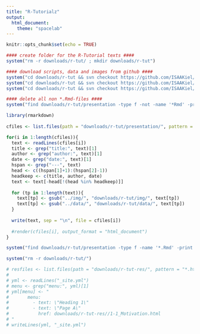 ```yaml
---
title: "R-Tutorialz"
output:
  html_document:
    theme: "spacelab"
---
```


```r
knitr::opts_chunk$set(echo = TRUE)
```

```r
#### create folder for the R-Tutorial texts ####
system("rm -r downloads/r-tut/ ; mkdir downloads/r-tut")

#### download scripts, data and images from github ####
system("cd downloads/r-tut && svn checkout https://github.com/ISAAKiel/R-Tutorial_CAA2016/trunk/presentation/")
system("cd downloads/r-tut && svn checkout https://github.com/ISAAKiel/R-Tutorial_CAA2016/trunk/data/")
system("cd downloads/r-tut && svn checkout https://github.com/ISAAKiel/R-Tutorial_CAA2016/trunk/img/")

#### delete all non *.Rmd-files ####
system("find downloads/r-tut/presentation -type f -not -name '*Rmd' -print0 | xargs -0 rm --")
```

```r
library(rmarkdown)
  
cfiles <- list.files(path = "downloads/r-tut/presentation/", pattern = "*.Rmd", full.names = TRUE)

for(i in 1:length(cfiles)){
  text <- readLines(cfiles[i])
  title <- grep("title:", text)[1]
  author <- grep("author:", text)[1]
  date <- grep("date:", text)[1]
  hspan <- grep("---", text)
  head <- c((hspan[1]+1):(hspan[2]-1))
  headkeep <- c(title, author, date)
  text <- text[-head[!(head %in% headkeep)]]
  
  for (tp in 1:length(text)){
    text[tp] <- gsub("../img/", "downloads/r-tut/img/", text[tp])
    text[tp] <- gsub("../data/", "downloads/r-tut/data/", text[tp])
  }
  
  write(text, sep = "\n", file = cfiles[i])
  
  #render(cfiles[i], output_format = "html_document")
}
```

```r
system("find downloads/r-tut/presentation -type f -name '*.Rmd' -print | xargs -i mv {} .")

system("rm -r downloads/r-tut/")
```

```r
# resfiles <- list.files(path = "downloads/r-tut-res/", pattern = "*.html", full.names = TRUE)
# 
# yml <- readLines("_site.yml")
# menu <- grep("menu:", yml)[1]
# yml[menu] <- "
#       menu:
#         - text: \"Heading 1\"
#         - text: \"Page A\"
#           href: downloads/r-tut-res//1-1_Motivation.html
# "
# writeLines(yml, "_site.yml")
```